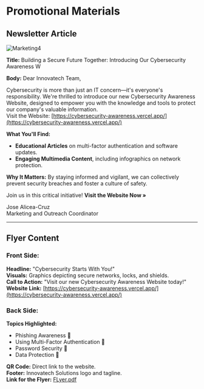 
# Promotional Materials

## Newsletter Article

![Marketing4](../assets/marketing4.png)

**Title:** Building a Secure Future Together: Introducing Our Cybersecurity Awareness W

**Body:**
Dear Innovatech Team,

Cybersecurity is more than just an IT concern—it's everyone's responsibility. We're thrilled to introduce our new Cybersecurity Awareness Website, designed to empower you with the knowledge and tools to protect our company's valuable information.  
Visit the Website: [https://cybersecurity-awareness.vercel.app/](https://cybersecurity-awareness.vercel.app/)

**What You'll Find:**
- **Educational Articles** on multi-factor authentication and software updates.
- **Engaging Multimedia Content**, including infographics on network protection.

**Why It Matters:**
By staying informed and vigilant, we can collectively prevent security breaches and foster a culture of safety.

Join us in this critical initiative! **Visit the Website Now »**

Jose Alicea-Cruz  
Marketing and Outreach Coordinator

---

## Flyer Content

### Front Side:
**Headline:** "Cybersecurity Starts With You!"  
**Visuals:** Graphics depicting secure networks, locks, and shields.  
**Call to Action:** "Visit our new Cybersecurity Awareness Website today!"  
**Website Link:** [https://cybersecurity-awareness.vercel.app/](https://cybersecurity-awareness.vercel.app/)

### Back Side:
**Topics Highlighted:**
- Phishing Awareness 🎣
- Using Multi-Factor Authentication 🚦
- Password Security 🚧
- Data Protection 🚨

**QR Code:** Direct link to the website.  
**Footer:** Innovatech Solutions logo and tagline.  
**Link for the Flyer:** [FLyer.pdf](FLyer.pdf)
